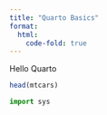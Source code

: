 ```yaml
---
title: "Quarto Basics"
format:
  html:
    code-fold: true
---
```


Hello Quarto

```r
head(mtcars)
```

```python
import sys
```
